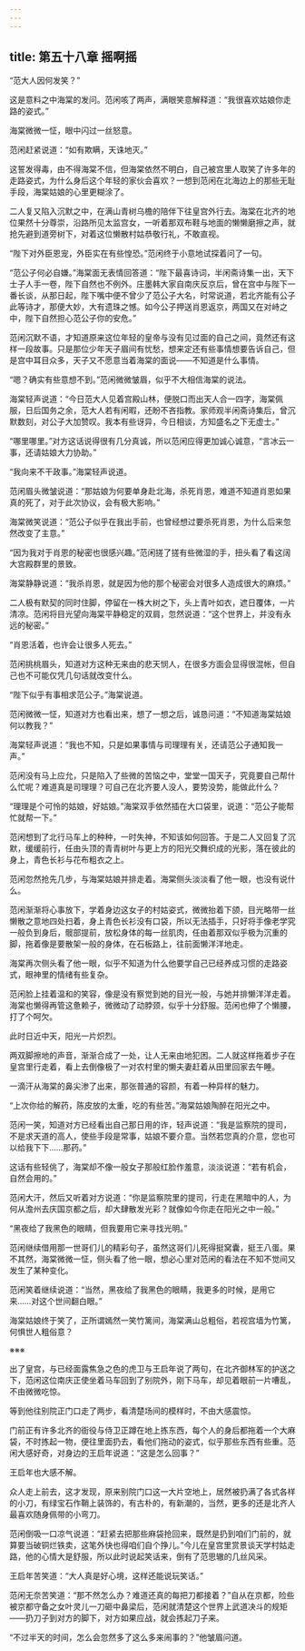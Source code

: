 ```yaml
---
---
---
```

title: 第五十八章 摇啊摇
---




“范大人因何发笑？”

这是意料之中海棠的发问。范闲咳了两声，满眼笑意解释道：“我很喜欢姑娘你走路的姿式。”

海棠微微一怔，眼中闪过一丝怒意。

范闲赶紧说道：“如有欺瞒，天诛地灭。”

这誓发得毒，由不得海棠不信，但海棠依然不明白，自己被宫里人取笑了许多年的走路姿式，为什么身后这个年轻的家伙会喜欢？一想到范闲在北海边上的那些无耻手段，海棠姑娘的心里更糊涂了。

二人复又陷入沉默之中，在满山青树乌檐的陪伴下往皇宫外行去。海棠在北齐的地位果然十分尊崇，沿路所见太监宫女，一听着那双布鞋与地面的懒懒磨擦之声，就抢先避到道旁树下，对着这位懒散村姑恭敬行礼，不敢直视。

“陛下对外臣恩宠，外臣实在有些惶恐。”范闲终于小意地试探着问了一句。

“范公子何必自嫌。”海棠面无表情回答道：“陛下最喜诗词，半闲斋诗集一出，天下士子人手一卷，陛下自然也不例外。庄墨韩大家自南庆反京后，曾在宫中与陛下一番长谈，从那日起，陛下嘴中便不曾少了范公子大名，时常说道，若北齐能有公子此等诗才，那便大妙，大有遗珠之憾。如今公子押送肖恩返京，两国又在对峙之中，陛下自然担心范公子你的安危。”

范闲沉默不语，才知道原来这位年轻的皇帝与没有见过面的自己之间，竟然还有这样一段故事。只是那位少年天子眉间有忧愁，想来定还有些事情想要告诉自己，但是宫中耳目众多，天子又不愿意当着海棠的面说——不知道是什么事情。

“嗯？确实有些意想不到。”范闲微微皱眉，似乎不大相信海棠的说法。

海棠轻声说道：“今日范大人见着宫殿山林，便脱口而出天人合一四字，海棠佩服，日后国务之余，范大人若有闲暇，还盼不吝指教。家师观半闲斋诗集后，曾沉默数刻，对公子大加赞叹。我本有些讶异，今日相谈，方知盛名之下无虚士。”

“哪里哪里。”对方这话说得很有几分真诚，所以范闲应得更加诚心诚意，“言冰云一事，还请姑娘大力协助。”

“我向来不干政事。”海棠轻声说道。

范闲眉头微皱说道：“那姑娘为何要单身赴北海，杀死肖恩，难道不知道肖恩如果真的死了，对于此次协议，会有极大影响。”

海棠微笑说道：“范公子似乎在我出手前，也曾经想过要杀死肖恩，为什么后来忽然改变了主意。”

“因为我对于肖恩的秘密也很感兴趣。”范闲搓了搓有些微湿的手，扭头看了看这阔大宫殿群里的景致。

海棠静静说道：“我杀肖恩，就是因为他的那个秘密会对很多人造成很大的麻烦。”

二人极有默契的同时住脚，停留在一株大树之下，头上青叶如衣，遮日覆体，一片清凉。范闲将目光望向海棠平静稳定的双肩，忽然说道：“这个世界上，并没有永远的秘密。”

“肖恩活着，也许会让很多人死去。”

范闲挑桃眉头，知道对方这种无来由的悲天悯人，在很多方面会显得很混帐，但自己也不可能仅凭几句话就改变什么。

“陛下似乎有事相求范公子。”海棠说道。

范闲微微一怔，知道对方也看出来，想了一想之后，诚恳问道：“不知道海棠姑娘何以教我？”

海棠轻声说道：“我也不知，只是如果事情与司理理有关，还请范公子通知我一声。”

范闲没有马上应允，只是陷入了些微的苦恼之中，堂堂一国天子，究竟要自己帮什么忙呢？难道真是司理理？可自己在北齐要人没人，要势没势，能做此什么？

“理理是个可怜的姑娘，好姑娘。”海棠双手依然插在大口袋里，说道：“范公子能帮忙就帮一下。”

范闲想到了北行马车上的种种，一时失神，不知该如何回答。于是二人又回复了沉默，缓缓前行，任由头顶的青青树叶与更上方的阳光交舞织成的光影，落在彼此的身上，青色长衫与花布粗衣之上。

范闲忽然抢先几步，与海棠姑娘并排走着。海棠侧头淡淡看了他一眼，也没有说什么。

范闲渐渐将心事放下，学着身边这女子的村姑姿式，微微抬着下颌，目光略带一丝懒散之意地四处扫着，身上青色长衫没有口袋，所以无法插手，只好将手像老学究一般负到身后，髋部提前，放松身体的每一丝肌肉，任由着那双似乎极为沉重的脚，拖着像是要散架一般的身体，在石板路上，往前面懒洋洋地走。

海棠再次侧头看了他一眼，似乎不知道为什么他要学自己已经养成习惯的走路姿式，眼神里的情绪有些复杂。

范闲脸上挂着温和的笑容，像是没有察觉到她的目光一般，与她并排懒洋洋走着。海棠也懒得再管这惫赖子，微微动了动脖颈，似乎十分舒服。范闲也伸了个懒腰，打了个呵欠。

此时日近中天，阳光一片炽烈。

两双脚擦地的声音，渐渐合成了一处，让人无来由地犯困。二人就这样拖着步子在皇宫里行走着，看上去倒像极了一对农村里的懒夫妻赶着从田里回家去午睡。

一滴汗从海棠的鼻尖渗了出来，那张普通的容颜，有着一种异样的魅力。

“上次你给的解药，陈皮放的太重，吃的有些苦。”海棠姑娘陶醉在阳光之中。

范闲一笑，知道对方已经看出自己那日用的诈，轻声说道：“我是监察院的提司，不是求天道的高人，使些手段是常事，姑娘不要介意。当然若您真的介意，您也可以给我下下……那药。”

这话有些轻佻了，海棠却不像一般女子那般红脸作羞意，淡淡说道：“若有机会，自然会用的。”

范闲大汗，然后又听着对方说道：“你是监察院里的提司，行走在黑暗中的人，为何从澹州去庆国京都之后，却大肆散发光彩？就像如今你走在阳光之中一般。”

“黑夜给了我黑色的眼睛，但我要用它来寻找光明。”

范闲继续借用那一世哥们儿的精彩句子，虽然这哥们儿死得挺窝囊，挺王八蛋。果不其然，海棠微微一怔，侧头看了他一眼，想必心里对范闲的看法在不知不觉间又发生了某种变化。

范闲笑着继续说道：“当然，黑夜给了我黑色的眼睛，我更多的时候，是用它来……对这个世间翻白眼。”

海棠姑娘终于笑了，正所谓嫣然一笑竹篱间，海棠满山总粗俗，若视宫墙为竹篱，何惧世人粗俗意？

※※※

出了皇宫，与已经面露焦急之色的虎卫与王启年说了两句，在北齐御林军的护送之下，范闲这位南庆正使坐着马车回到了别院外，刚下马车，却见着眼前一片嘈乱，不由微微吃惊。

等到他往别院正门口走了两步，看清楚场间的模样时，不由大感震惊。

门前正有许多北齐的衙役与侍卫正蹲在地上拣东西，每个人的身后都拖着一个大麻袋，不时拣起一物，便往里面扔去，看他们拖动的姿式，似乎那些东西有些重。范闲大感好奇，对身边的王启年说道：“这是怎么回事？”

王启年也大感不解。

众人走上前去，这才发现，原来别院门口这一大片空地上，居然被扔满了各式各样的小刀，有绿宝石作鞘上装饰的，有古朴的，有新潮的，当然，更多的还是北齐人最喜欢随身佩带的小弯刀。

范闲倒吸一口凉气说道：“赶紧去把那些麻袋抢回来，既然是扔到咱们门前的，就算要当破铜烂铁卖，这笔外快也得咱们自个挣儿。”今儿在皇宫里赏景谈天学村姑走路，他的心情大是舒服，所以此时说起笑话来，倒有了范思辙的几丝风采。

王启年苦笑道：“大人真是好心境，这样还能说玩笑话。”

范闲无奈苦笑道：“那不然怎么办？难道还真的每把刀都接着？”自从在京都，险些被京都守备之女叶灵儿一刀砸中鼻梁后，范闲就清楚这个世界上武道决斗的规矩——扔刀子到对方的脚下，对方如果应战，就会拣起刀子来。

“不过半天的时间，怎么会忽然多了这么多来闹事的？”他皱眉问道。